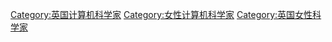 [[Category:英国计算机科学家|Category:英国计算机科学家]]
[[Category:女性计算机科学家|Category:女性计算机科学家]]
[[Category:英国女性科学家|Category:英国女性科学家]]